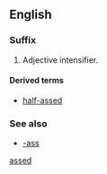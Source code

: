 {{also|assed}}
==English==

===Suffix===
{{head|en|suffixes}}

# {{context|slang|vulgar|lang=en}} Adjective intensifier.

====Derived terms====
* [[half-assed]]

===See also===
* [[-ass]]

[[Category:English suffixes|assed]]